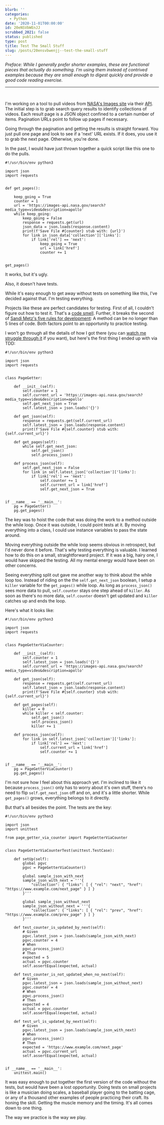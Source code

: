 ```yaml
---
blurb: ''
categories:
  - Python
date: '2020-11-01T00:00:00'
id: 20eNSVbWEnJJ
scrubbed_2021: false
status: published
type: post
title: Test The Small Stuff
slug: /posts/20ensvbwenjj--test-the-small-stuff
---
```


_Preface: While I generally prefer shorter examples, these are functional pieces that actually do something. I'm using them instead of contrived examples because they are small enough to digest quickly and provide a good code reading exercise._

---


<br />

I'm working on a tool to pull videos from [NASA's Images site](https://images.nasa.gov) via their [API](https://images.nasa.gov/docs/images.nasa.gov_api_docs.pdf). The initial step is to grab search query results to identify collections of videos. Each result page is a JSON object confined to a certain number of items. Pagination URLs point to follow up pages if necessary.

Going through the pagination and getting the results is straight forward. You just pull one page and look to see if a 'next' URL exists. If it does, you use it to grab the next page. Otherwise, you're done. 

In the past, I would have just thrown together a quick script like this one to do the pulls. 

```python{numberLines: true}
#!/usr/bin/env python3

import json
import requests


def get_pages():
    
    keep_going = True
    counter = 1
    url = 'https://images-api.nasa.gov/search?media_type=video&description=apollo'
    while keep_going:
        keep_going = False
        response = requests.get(url)
        json_data = json.loads(response.content)
        print(f'Save File #{counter} stub with: {url}')
        for link in json_data['collection']['links']:
            if link['rel'] == 'next':
                keep_going = True
                url = link['href']
                counter += 1


get_pages()
```

It works, but it's ugly. 

Also, it doesn't have tests. 

While it's easy enough to get away without tests on something like this, I've decided against that. I'm testing everything. 

Projects like these are perfect candidates for testing. First of all, I couldn't figure out how to test it. That's a [code smell](https://en.wikipedia.org/wiki/Code_smell). Further, it breaks the second of [Sandi Metz's five rules for development](https://gist.github.com/sdball/4567190): A method can be no longer than 5 lines of code. Both factors point to an opportunity to practice testing.

I won't go through all the details of how I got there (you can [watch me struggle through it](/stream-notes-2020-10-31/) if you want), but here's the first thing I ended up with via TDD:

```python{numberLines: true}
#!/usr/bin/env python3

import json
import requests


class PageGetter:

    def __init__(self):
        self.counter = 1
        self.current_url = 'https://images-api.nasa.gov/search?media_type=video&description=apollo'
        self.get_next_json = True
        self.latest_json = json.loads('{}')

    def get_json(self):
        response = requests.get(self.current_url)
        self.latest_json = json.loads(response.content)
        print(f'Save File #{self.counter} stub with: {self.current_url}')

    def get_pages(self):
        while self.get_next_json:
            self.get_json()
            self.process_json()

    def process_json(self):
        self.get_next_json = False
        for link in self.latest_json['collection']['links']:
            if link['rel'] == 'next':
                self.counter += 1
                self.current_url = link['href']
                self.get_next_json = True


if __name__ == '__main__':
    pg = PageGetter()
    pg.get_pages()
```

The key was to hoist the code that was doing the work to a method outside the while loop. Once it was outside, I could point tests at it. By moving everything into a class, I could use instance variables to pass the state around. 

Moving everything outside the while loop seems obvious in retrospect, but I'd never done it before. That's why testing everything is valuable. I learned how to do this on a small, straightforward project. If it was a big, hairy one, I would have skipped the testing. All my mental energy would have been on other concerns. 

Seeing everything split out gave me another way to think about the while loop too. Instead of riding on the the `self.get_next_json` boolean, I setup a `killer` variable for the `get_pages()` while loop. As long as `process_json()` sees more data to pull, `self.counter` stays one step ahead of `killer`. As soon as there's no more data, `self.counter` doesn't get updated and `killer` catches up and ends the loop. 

Here's what it looks like:

```python{numberLines: true}
#!/usr/bin/env python3

import json
import requests


class PageGetterViaCounter:

    def __init__(self):
        self.counter = 1
        self.latest_json = json.loads('{}')
        self.current_url = 'https://images-api.nasa.gov/search?media_type=video&description=apollo'

    def get_json(self):
        response = requests.get(self.current_url)
        self.latest_json = json.loads(response.content)
        print(f'Save File #{self.counter} stub with: {self.current_url}')

    def get_pages(self):
        killer = 0
        while killer < self.counter:
            self.get_json()
            self.process_json()
            killer += 1

    def process_json(self):
        for link in self.latest_json['collection']['links']:
            if link['rel'] == 'next':
                self.current_url = link['href']
                self.counter += 1


if __name__ == '__main__':
    pg = PageGetterViaCounter()
    pg.get_pages()
```




I'm not sure how I feel about this approach yet. I'm inclined to like it because `process_json()` only has to worry about it's own stuff, there's no need to flip `self.get_next_json` off and on, and it's a little shorter. While `get_pages()` grows, everything belongs to it directly. 

But that's all besides the point. The tests are the key:

```python{numberLines: true}
#!/usr/bin/env python3

import json
import unittest

from page_getter_via_counter import PageGetterViaCounter


class PageGetterViaCounterTest(unittest.TestCase):

    def setUp(self):
        global pgvc
        pgvc = PageGetterViaCounter()

        global sample_json_with_next
        sample_json_with_next = '''{
            "collection": { "links": [ { "rel": "next", "href": "https://www.example.com/next_page" } ] }
        }'''

        global sample_json_without_next
        sample_json_without_next = '''{
            "collection": { "links": [ { "rel": "prev", "href": "https://www.example.com/prev_page" } ] }
        }'''

    def test_counter_is_updated_by_next(self):
        # Given
        pgvc.latest_json = json.loads(sample_json_with_next)
        pgvc.counter = 4
        # When
        pgvc.process_json()
        # Then
        expected = 5
        actual = pgvc.counter
        self.assertEqual(expected, actual)

    def test_counter_is_not_updated_when_no_next(self):
        # Given
        pgvc.latest_json = json.loads(sample_json_without_next)
        pgvc.counter = 4
        # When
        pgvc.process_json()
        # Then
        expected = 4
        actual = pgvc.counter
        self.assertEqual(expected, actual)

    def test_url_is_updated_by_next(self):
        # Given
        pgvc.latest_json = json.loads(sample_json_with_next)
        # When
        pgvc.process_json()
        # Then
        expected = 'https://www.example.com/next_page'
        actual = pgvc.current_url
        self.assertEqual(expected, actual)


if __name__ == '__main__':
    unittest.main()
```

It was easy enough to put together the first version of the code without the tests, but would have been a lost opportunity. Doing tests on small projects is like a musician doing scales, a baseball player going to the batting cage, or any of a thousand other examples of people practicing their craft. Its honing the skill. Getting the muscle memory and the timing. It's all comes down to one thing.

The way we practice is the way we play.
